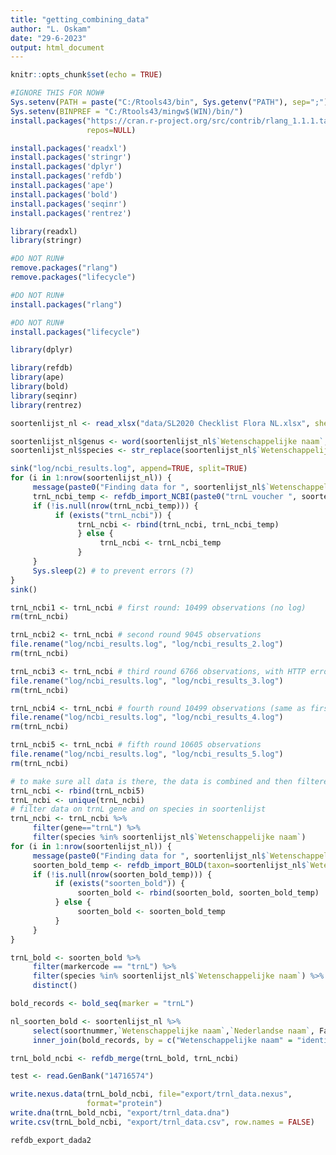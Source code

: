 ```yaml
---
title: "getting_combining_data"
author: "L. Oskam"
date: "29-6-2023"
output: html_document
---
```


```r
knitr::opts_chunk$set(echo = TRUE)
```

```r
#IGNORE THIS FOR NOW#
Sys.setenv(PATH = paste("C:/Rtools43/bin", Sys.getenv("PATH"), sep=";"))
Sys.setenv(BINPREF = "C:/Rtools43/mingw$(WIN)/bin/")
install.packages("https://cran.r-project.org/src/contrib/rlang_1.1.1.tar.gz",
                 repos=NULL)
```

```r
install.packages('readxl')
install.packages('stringr')
install.packages('dplyr')
install.packages('refdb')
install.packages('ape')
install.packages('bold')
install.packages('seqinr')
install.packages('rentrez')
```

```r
library(readxl)
library(stringr)
```
```r
#DO NOT RUN#
remove.packages("rlang")
remove.packages("lifecycle")
```
```r
#DO NOT RUN#
install.packages("rlang")
```
```r
#DO NOT RUN#
install.packages("lifecycle")
```

```r
library(dplyr)
```
```r
library(refdb)
library(ape)
library(bold)
library(seqinr)
library(rentrez)
```

```r
soortenlijst_nl <- read_xlsx("data/SL2020 Checklist Flora NL.xlsx", sheet = 2)
```

```r
soortenlijst_nl$genus <- word(soortenlijst_nl$`Wetenschappelijke naam`,1)
soortenlijst_nl$species <- str_replace(soortenlijst_nl$`Wetenschappelijke naam`, paste0(soortenlijst_nl$genus, " "), "")
```

```r
sink("log/ncbi_results.log", append=TRUE, split=TRUE)
for (i in 1:nrow(soortenlijst_nl)) {
     message(paste0("Finding data for ", soortenlijst_nl$`Wetenschappelijke naam`[i]))
     trnL_ncbi_temp <- refdb_import_NCBI(paste0("trnL voucher ", soortenlijst_nl$`Wetenschappelijke naam`[i]))
     if (!is.null(nrow(trnL_ncbi_temp))) {
          if (exists("trnL_ncbi")) {
               trnL_ncbi <- rbind(trnL_ncbi, trnL_ncbi_temp)
               } else {
                    trnL_ncbi <- trnL_ncbi_temp
               }
     }
     Sys.sleep(2) # to prevent errors (?)
}
sink()
```

```r
trnL_ncbi1 <- trnL_ncbi # first round: 10499 observations (no log)
rm(trnL_ncbi)
```

```r
trnL_ncbi2 <- trnL_ncbi # second round 9045 observations
file.rename("log/ncbi_results.log", "log/ncbi_results_2.log")
rm(trnL_ncbi)
```

```r
trnL_ncbi3 <- trnL_ncbi # third round 6766 observations, with HTTP error
file.rename("log/ncbi_results.log", "log/ncbi_results_3.log")
rm(trnL_ncbi)
```

```r
trnL_ncbi4 <- trnL_ncbi # fourth round 10499 observations (same as first round)
file.rename("log/ncbi_results.log", "log/ncbi_results_4.log")
rm(trnL_ncbi)
```

```r
trnL_ncbi5 <- trnL_ncbi # fifth round 10605 observations
file.rename("log/ncbi_results.log", "log/ncbi_results_5.log")
rm(trnL_ncbi)
```

```r
# to make sure all data is there, the data is combined and then filtered for unique records
trnL_ncbi <- rbind(trnL_ncbi5)
trnL_ncbi <- unique(trnL_ncbi)
# filter data on trnL gene and on species in soortenlijst
trnL_ncbi <- trnL_ncbi %>%
     filter(gene=="trnL") %>%
     filter(species %in% soortenlijst_nl$`Wetenschappelijke naam`)
for (i in 1:nrow(soortenlijst_nl)) {
     message(paste0("Finding data for ", soortenlijst_nl$`Wetenschappelijke naam`[i]))
     soorten_bold_temp <- refdb_import_BOLD(taxon=soortenlijst_nl$`Wetenschappelijke naam`[i])
     if (!is.null(nrow(soorten_bold_temp))) {
          if (exists("soorten_bold")) {
               soorten_bold <- rbind(soorten_bold, soorten_bold_temp)
          } else {
               soorten_bold <- soorten_bold_temp
          }
     }
}
```

```r
trnL_bold <- soorten_bold %>%
     filter(markercode == "trnL") %>%
     filter(species %in% soortenlijst_nl$`Wetenschappelijke naam`) %>%
     distinct()
```

```r
bold_records <- bold_seq(marker = "trnL")
```

```r
nl_soorten_bold <- soortenlijst_nl %>%
     select(soortnummer,`Wetenschappelijke naam`,`Nederlandse naam`, Familie, genus, species) %>%
     inner_join(bold_records, by = c("Wetenschappelijke naam" = "identification"))
```

```r
trnL_bold_ncbi <- refdb_merge(trnL_bold, trnL_ncbi)
```

```r
test <- read.GenBank("14716574")
```

```r
write.nexus.data(trnL_bold_ncbi, file="export/trnl_data.nexus",
                 format="protein")
write.dna(trnL_bold_ncbi, "export/trnl_data.dna")
write.csv(trnL_bold_ncbi, "export/trnl_data.csv", row.names = FALSE)
```

```r
refdb_export_dada2
```
